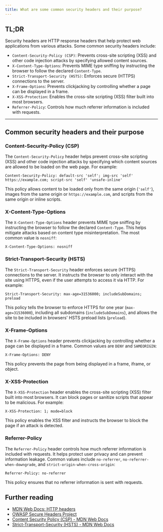 ```yaml
---
title: What are some common security headers and their purpose?
---
```


## TL;DR

Security headers are HTTP response headers that help protect web applications from various attacks. Some common security headers include:

- `Content-Security-Policy (CSP)`: Prevents cross-site scripting (XSS) and other code injection attacks by specifying allowed content sources.
- `X-Content-Type-Options`: Prevents MIME type sniffing by instructing the browser to follow the declared `Content-Type`.
- `Strict-Transport-Security (HSTS)`: Enforces secure (HTTPS) connections to the server.
- `X-Frame-Options`: Prevents clickjacking by controlling whether a page can be displayed in a frame.
- `X-XSS-Protection`: Enables the cross-site scripting (XSS) filter built into most browsers.
- `Referrer-Policy`: Controls how much referrer information is included with requests.

---

## Common security headers and their purpose

### Content-Security-Policy (CSP)

The `Content-Security-Policy` header helps prevent cross-site scripting (XSS) and other code injection attacks by specifying which content sources are allowed to be loaded on the web page. For example:

```http
Content-Security-Policy: default-src 'self'; img-src 'self' https://example.com; script-src 'self' 'unsafe-inline'
```

This policy allows content to be loaded only from the same origin (`'self'`), images from the same origin or `https://example.com`, and scripts from the same origin or inline scripts.

### X-Content-Type-Options

The `X-Content-Type-Options` header prevents MIME type sniffing by instructing the browser to follow the declared `Content-Type`. This helps mitigate attacks based on content type misinterpretation. The most common value is `nosniff`:

```http
X-Content-Type-Options: nosniff
```

### Strict-Transport-Security (HSTS)

The `Strict-Transport-Security` header enforces secure (HTTPS) connections to the server. It instructs the browser to only interact with the site using HTTPS, even if the user attempts to access it via HTTP. For example:

```http
Strict-Transport-Security: max-age=31536000; includeSubDomains; preload
```

This policy tells the browser to enforce HTTPS for one year (`max-age=31536000`), including all subdomains (`includeSubDomains`), and allows the site to be included in browsers' HSTS preload lists (`preload`).

### X-Frame-Options

The `X-Frame-Options` header prevents clickjacking by controlling whether a page can be displayed in a frame. Common values are `DENY` and `SAMEORIGIN`:

```http
X-Frame-Options: DENY
```

This policy prevents the page from being displayed in a frame, iframe, or object.

### X-XSS-Protection

The `X-XSS-Protection` header enables the cross-site scripting (XSS) filter built into most browsers. It can block pages or sanitize scripts that appear to be malicious. For example:

```http
X-XSS-Protection: 1; mode=block
```

This policy enables the XSS filter and instructs the browser to block the page if an attack is detected.

### Referrer-Policy

The `Referrer-Policy` header controls how much referrer information is included with requests. It helps protect user privacy and can prevent information leakage. Common values include `no-referrer`, `no-referrer-when-downgrade`, and `strict-origin-when-cross-origin`:

```http
Referrer-Policy: no-referrer
```

This policy ensures that no referrer information is sent with requests.

## Further reading

- [MDN Web Docs: HTTP headers](https://developer.mozilla.org/en-US/docs/Web/HTTP/Headers)
- [OWASP Secure Headers Project](https://owasp.org/www-project-secure-headers/)
- [Content Security Policy (CSP) - MDN Web Docs](https://developer.mozilla.org/en-US/docs/Web/HTTP/CSP)
- [Strict-Transport-Security (HSTS) - MDN Web Docs](https://developer.mozilla.org/en-US/docs/Web/HTTP/Headers/Strict-Transport-Security)
